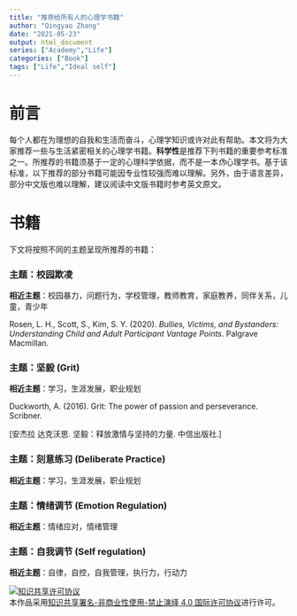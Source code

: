 ```yaml
---
title: "推荐给所有人的心理学书籍"
author: "Qingyao Zhang"
date: "2021-05-23"
output: html_document
series: ["Academy","Life"]
categories: ["Book"]
tags: ["Life","Ideal self"]
---
```


# 前言

每个人都在为理想的自我和生活而奋斗，心理学知识或许对此有帮助。本文将为大家推荐一些与生活紧密相关的心理学书籍。**科学性**是推荐下列书籍的重要参考标准之一。所推荐的书籍须基于一定的心理科学依据，而不是一本*伪*心理学书。基于该标准，以下推荐的部分书籍可能因专业性较强而难以理解。另外，由于语言差异，部分中文版也难以理解，建议阅读中文版书籍时参考英文原文。

# 书籍

下文将按照不同的主题呈现所推荐的书籍：

### 主题：校园欺凌

**相近主题**：校园暴力，问题行为，学校管理，教师教育，家庭教养，同伴关系，儿童，青少年

Rosen, L. H., Scott, S., Kim, S. Y. (2020). *Bullies, Victims, and Bystanders: Understanding Child and Adult Participant Vantage Points*. Palgrave Macmillan. 

### 主题：坚毅 (Grit)

**相近主题**：学习，生涯发展，职业规划

Duckworth, A. (2016). Grit: The power of passion and perseverance. Scribner.

[安杰拉 达克沃思. 坚毅：释放激情与坚持的力量. 中信出版社.]

### 主题：刻意练习 (Deliberate Practice)

**相近主题**：学习，生涯发展，职业规划


### 主题：情绪调节 (Emotion Regulation)

**相近主题**：情绪应对，情绪管理


### 主题：自我调节 (Self regulation)

**相近主题**：自律，自控，自我管理，执行力，行动力

<a rel="license" href="http://creativecommons.org/licenses/by-nc-nd/4.0/"><img alt="知识共享许可协议" style="border-width:0" src="https://i.creativecommons.org/l/by-nc-nd/4.0/80x15.png" /></a><br />本作品采用<a rel="license" href="http://creativecommons.org/licenses/by-nc-nd/4.0/">知识共享署名-非商业性使用-禁止演绎 4.0 国际许可协议</a>进行许可。
